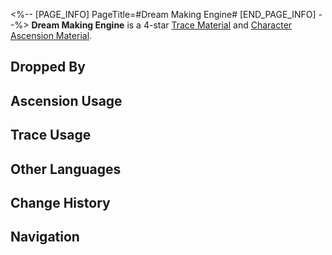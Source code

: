 <%-- [PAGE_INFO]
PageTitle=#Dream Making Engine#
[END_PAGE_INFO] --%>
{{Item Infobox
|id          = 114003
|image       = Item Dream Making Engine.png
|type        = Trace Material
|type2       = Character Ascension Material
|invCategory = Upgrade Materials
|rarity      = 4
|effect      = An energy core for Dreamscape creations. Advanced material used for enhancement.
|description = A dream-building device that constructs fantasies and grants souls to Dreamscape creations.
|source1     = [[Dreamjolt Troupe at Equilibrium Level 4 or higher]]
|source2     = [[Omni-Synthesizer]] &mdash; Material Synthesis
|source3     = [[Simulated Universe]] enemies
|source4     = [[Omni-Synthesizer]] &mdash; Material Exchange
}}
{{Description|''"If this device malfunctions... try to wake up before you descend into a nightmare, my friend."''}}
'''Dream Making Engine''' is a 4-star [[Trace Material]] and [[Character Ascension Material]].

==Dropped By==
{{Dropped By}}

==Ascension Usage==
{{Ascension Usage}}

==Trace Usage==
{{Trace Usage}}

==Other Languages==
{{Other Languages
|en   = Dream Making Engine
|zhs  = 造梦马达
|zht  = 造夢馬達
|ja   = ドリームメイキングモーター
|ko   = 꿈 제조 모터
|es   = Motor creasueños
|fr   = Moteur de création des rêves
|ru   = Двигатель снов
|th   = Dream Making Engine
|vi   = Động Cơ Tạo Giấc Mơ
|de   = Traummaschine
|id   = Dream Making Engine
|pt   = Motor de Geração de Sonhos
}}

==Change History==
{{Change History|2.0}}

==Navigation==
{{Upgrade Material Navbox}}